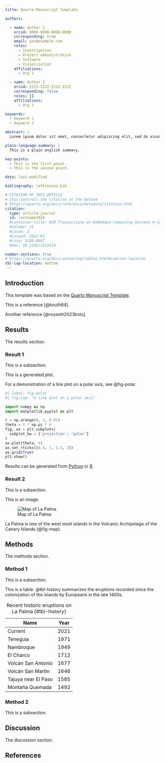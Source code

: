 ```yaml
---
title: Quarto Manuscript Template

authors:

  - name: Author 1
    orcid: 0000-0000-0000-0000
    corresponding: true
    email: you@example.com
    roles:
      - Investigation
      - Project administration
      - Software
      - Visualization
    affiliations:
      - Org 1

  - name: Author 2
    orcid: 2222-2222-2222-2222
    corresponding: false
    roles: []
    affiliations:
      - Org 1

keywords:
  - Keyword 1
  - Keyword 2

abstract: |
  Lorem ipsum dolor sit amet, consectetur adipiscing elit, sed do eiusmod tempor incididunt ut labore et dolore magna aliqua. Ut enim ad minim veniam, quis nostrud exercitation ullamco laboris nisi ut aliquip ex ea commodo consequat. Duis aute irure dolor in reprehenderit in voluptate velit esse cillum dolore eu fugiat nulla pariatur. Excepteur sint occaecat cupidatat non proident, sunt in culpa qui officia deserunt mollit anim id est laborum.

plain-language-summary: |
  This is a plain english summary.

key-points:
  - This is the first point.
  - This is the second point.

date: last-modified

bibliography: references.bib

# CITATION OF THIS ARTICLE
# this controls the citation at the bottom
# https://quarto.org/docs/reference/metadata/citation.html
citation:
  type: article-journal
  id: lastname2024
  #container-title: ACM Transactions on Embedded Computing Systems # journal title
  #volume: 21
  #issue: 2
  #issued: 2022-03
  #issn: 1539-9087
  #doi: 10.1145/3514174

number-sections: true
# https://quarto.org/docs/authoring/tables.html#caption-location
tbl-cap-location: bottom
---
```


## Introduction {#sec-intro}

This template was based on the [Quarto Manuscript Template](https://github.com/quarto-ext/manuscript-template-jupyter).


This is a reference [@knuth84].

Another reference [@rossetti2023bots].

## Results {#sec-results}

The results section.

### Result 1

This is a subsection.

This is a generated plot.

For a demonstration of a line plot on a polar axis, see @fig-polar.

```python
#| label: fig-polar
#| fig-cap: "A line plot on a polar axis"

import numpy as np
import matplotlib.pyplot as plt

r = np.arange(0, 2, 0.01)
theta = 2 * np.pi * r
fig, ax = plt.subplots(
  subplot_kw = {'projection': 'polar'}
)
ax.plot(theta, r)
ax.set_rticks([0.5, 1, 1.5, 2])
ax.grid(True)
plt.show()
```


Results can be generated from [Python](https://quarto.org/docs/computations/python.html) or [R](https://quarto.org/docs/computations/r.html).





### Result 2

This is a subsection.

This is an image.

![Map of La Palma](images/la-palma-map.png){#fig-map}

La Palma is one of the west most islands in the Volcanic Archipelago of the Canary Islands (@fig-map).


## Methods {#sec-methods}

The methods section.

### Method 1

This is a subsection.


This is a table. @tbl-history summarizes the eruptions recorded since the colonization of the islands by Europeans in the late 1400s.


| Name                 | Year   |
| -------------------- | ------ |
| Current              | 2021   |
| Teneguía             | 1971   |
| Nambroque            | 1949   |
| El Charco            | 1712   |
| Volcán San Antonio   | 1677   |
| Volcán San Martin    | 1646   |
| Tajuya near El Paso  | 1585   |
| Montaña Quemada      | 1492   |

: Recent historic eruptions on La Palma {#tbl-history}





### Method 2

This is a subsection.


## Discussion {#sec-discussion}

The discussion section.

## References {.unnumbered}

::: {#refs}
:::
